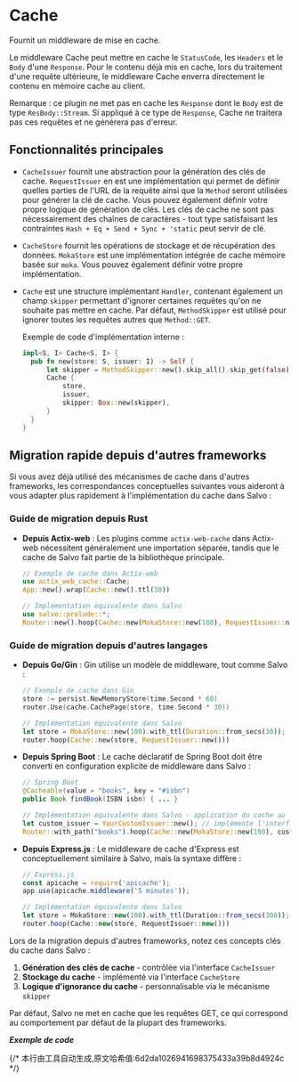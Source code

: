 # Cache 

Fournit un middleware de mise en cache.

Le middleware Cache peut mettre en cache le `StatusCode`, les `Headers` et le `Body` d'une `Response`. Pour le contenu déjà mis en cache, lors du traitement d'une requête ultérieure, le middleware Cache enverra directement le contenu en mémoire cache au client.

Remarque : ce plugin ne met pas en cache les `Response` dont le `Body` est de type `ResBody::Stream`. Si appliqué à ce type de `Response`, Cache ne traitera pas ces requêtes et ne générera pas d'erreur.

## Fonctionnalités principales

- `CacheIssuer` fournit une abstraction pour la génération des clés de cache. `RequestIssuer` en est une implémentation qui permet de définir quelles parties de l'URL de la requête ainsi que la `Method` seront utilisées pour générer la clé de cache. Vous pouvez également définir votre propre logique de génération de clés. Les clés de cache ne sont pas nécessairement des chaînes de caractères - tout type satisfaisant les contraintes `Hash + Eq + Send + Sync + 'static` peut servir de clé.

- `CacheStore` fournit les opérations de stockage et de récupération des données. `MokaStore` est une implémentation intégrée de cache mémoire basée sur `moka`. Vous pouvez également définir votre propre implémentation.

- `Cache` est une structure implémentant `Handler`, contenant également un champ `skipper` permettant d'ignorer certaines requêtes qu'on ne souhaite pas mettre en cache. Par défaut, `MethodSkipper` est utilisé pour ignorer toutes les requêtes autres que `Method::GET`.

   Exemple de code d'implémentation interne :

  ```rust
  impl<S, I> Cache<S, I> {
    pub fn new(store: S, issuer: I) -> Self {
        let skipper = MethodSkipper::new().skip_all().skip_get(false);
        Cache {
            store,
            issuer,
            skipper: Box::new(skipper),
        }
    }
  }
  ```

## Migration rapide depuis d'autres frameworks

Si vous avez déjà utilisé des mécanismes de cache dans d'autres frameworks, les correspondances conceptuelles suivantes vous aideront à vous adapter plus rapidement à l'implémentation du cache dans Salvo :

### Guide de migration depuis Rust

- **Depuis Actix-web** : Les plugins comme `actix-web-cache` dans Actix-web nécessitent généralement une importation séparée, tandis que le cache de Salvo fait partie de la bibliothèque principale.

  ```rust
  // Exemple de cache dans Actix-web
  use actix_web_cache::Cache;
  App::new().wrap(Cache::new().ttl(30))

  // Implémentation équivalente dans Salvo
  use salvo::prelude::*;
  Router::new().hoop(Cache::new(MokaStore::new(100), RequestIssuer::new()))
  ```

### Guide de migration depuis d'autres langages

- **Depuis Go/Gin** : Gin utilise un modèle de middleware, tout comme Salvo :

  ```go
  // Exemple de cache dans Gin
  store := persist.NewMemoryStore(time.Second * 60)
  router.Use(cache.CachePage(store, time.Second * 30))
  ```

  ```rust
  // Implémentation équivalente dans Salvo
  let store = MokaStore::new(100).with_ttl(Duration::from_secs(30));
  router.hoop(Cache::new(store, RequestIssuer::new()))
  ```

- **Depuis Spring Boot** : Le cache déclaratif de Spring Boot doit être converti en configuration explicite de middleware dans Salvo :

  ```java
  // Spring Boot
  @Cacheable(value = "books", key = "#isbn")
  public Book findBook(ISBN isbn) { ... }
  ```
  ```rust
  // Implémentation équivalente dans Salvo - application du cache au niveau des routes
  let custom_issuer = YourCustomIssuer::new(); // implémente l'interface CacheIssuer
  Router::with_path("books").hoop(Cache::new(MokaStore::new(100), custom_issuer))
  ```

- **Depuis Express.js** : Le middleware de cache d'Express est conceptuellement similaire à Salvo, mais la syntaxe diffère :

  ```javascript
  // Express.js
  const apicache = require('apicache');
  app.use(apicache.middleware('5 minutes'));

  // Implémentation équivalente dans Salvo
  let store = MokaStore::new(100).with_ttl(Duration::from_secs(300));
  router.hoop(Cache::new(store, RequestIssuer::new()))
  ```

Lors de la migration depuis d'autres frameworks, notez ces concepts clés du cache dans Salvo :

1. **Génération des clés de cache** - contrôlée via l'interface `CacheIssuer`
2. **Stockage du cache** - implémenté via l'interface `CacheStore`
3. **Logique d'ignorance du cache** - personnalisable via le mécanisme `skipper`

Par défaut, Salvo ne met en cache que les requêtes GET, ce qui correspond au comportement par défaut de la plupart des frameworks.

_**Exemple de code**_


<Tabs>
  <Tab label="main.rs">
    <CacheSimpleCode />
  </Tab>
  <Tab label="Cargo.toml">
    <CacheSimpleCargoCode />
  </Tab>
</Tabs>
{/* 本行由工具自动生成,原文哈希值:6d2da1026941698375433a39b8d4924c */}